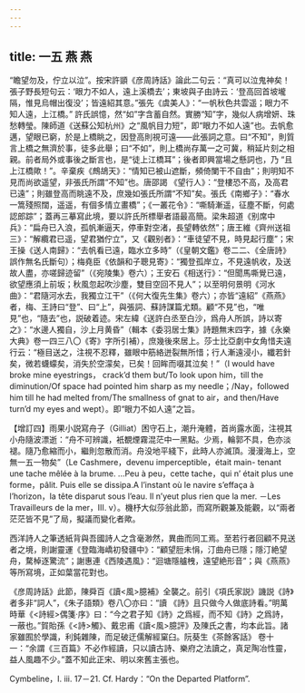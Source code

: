 ```yaml
---
---
---
```

title: 一五 燕 燕
---




“瞻望勿及，佇立以泣”。按宋許顗《彦周詩話》論此二句云：“真可以泣鬼神矣！張子野長短句云：‘眼力不如人，遠上溪橋去’；東坡與子由詩云：‘登高回首坡壠隔，惟見烏帽出復没’；皆遠紹其意。”張先《虞美人》：“一帆秋色共雲遥；眼力不知人遠，上江橋。” 許氏誤憶，然“如”字含蓄自然。實勝“知”字，幾似人病增妍、珠愁轉瑩。陳師道《送蘇公知杭州》之“風帆目力短”，即“眼力不如人遠”也。去帆愈邁，望眼已窮，於是上橋眺之，因登高則視可遠——此張詞之意。曰“不知”，則質言上橋之無濟於事，徒多此舉；曰“不如”，則上橋尚存萬一之可冀，稍延片刻之相親。前者局外或事後之斷言也，是“徒上江橋耳”；後者即興當場之懸詞也，乃 “且上江橋歟！”。辛棄疾《鷓鴣天》：“情知已被山遮斷，頻倚闌干不自由”；則明知不見而尚欲遥望，非張氏所謂“不知”也。唐邵謁 《望行人》：“登樓恐不高，及高君已遠”；則雖登高而眺遠不及，庶幾如張氏所謂“不知”矣。張氏《南鄉子》：“春水一篙殘照闊，遥遥，有個多情立畫橋”；《一叢花令》：“嘶騎漸遥，征塵不斷，何處認郎踪”；蓋再三摹寫此境，要以許氏所標舉者語最高簡。梁朱超道《别席中兵》：“扁舟已入浪，孤帆漸逼天，停車對空渚，長望轉依然”；唐王維《齊州送祖三》：“解纜君已遥，望君猶佇立”，又《觀别者》：“車徒望不見，時見起行塵”；宋王操《送人南歸》：“去帆看已遠，臨水立多時”（《皇朝文鑑》卷二二、《全唐詩》誤作無名氏斷句）；梅堯臣《依韻和子聰見寄》：“獨登孤岸立，不見遠帆收，及送故人盡，亦嗟歸迹留”（《宛陵集》卷六）；王安石《相送行》：“但聞馬嘶覺已遠，欲望應須上前坂；秋風忽起吹沙塵，雙目空回不見人”；以至明何景明《河水曲》：“君隨河水去，我獨立江干”（《何大復先生集》卷六）；亦皆“遠紹”《燕燕》者，梅、王詩曰“登”、曰“上”，與張詞、蘇詩謀篇尤類。顧“不見”也，“唯見”也，“隨去”也，説破着迹。宋左緯《送許白丞至白沙，爲舟人所誤，詩以寄之》：“水邊人獨自，沙上月黄昏”（輯本《委羽居士集》詩題無末四字，據《永樂大典》卷一四三八〇《寄》字所引補），庶幾後來居上。莎士比亞劇中女角惜夫遠行云：“極目送之，注視不忍釋，雖眼中筋絡迸裂無所惜；行人漸遠浸小，纖若針矣，微若蠛蠓矣，消失於空濛矣，已矣！回眸而啜其泣矣！”（I would have broke mine eyestrings， crack’d them but/To look upon him，till the diminution/Of space had pointed him sharp as my needle；/Nay，followed him till he had melted from/The smallness of gnat to air，and then/Have turn’d my eyes and wept）。即“眼力不如人遠”之旨。

【增訂四】雨果小説寫舟子（Gilliat）困守石上，潮升淹體，首尚露水面，注視其小舟隨波漂逝：“舟不可辨識，衹覩煙霧混茫中一黑點。少焉，輪郭不具，色亦淡褪。隨乃愈縮而小，繼則忽散而消。舟没地平綫下，此時人亦滅頂。漫漫海上，空無一五一物矣”（Le Cashmere，devenu imperceptible，était main- tenant une tache mêlée à la brume. ...Peu à peu，cette tache，qui n’ était plus une forme，pâlit. Puis elle se dissipa.A l’instant où le navire s’effaça à l’horizon，la tête disparut sous l’eau. Il n’yeut plus rien que la mer. －Les Travailleurs de la mer，III. v）。機杼大似莎翁此節，而寫所觀兼及能觀，以“兩者茫茫皆不見”了局，擬議而變化者歟。

西洋詩人之筆透紙背與吾國詩人之含毫渺然，異曲而同工焉。至若行者回顧不見送者之境，則謝靈運《登臨海嶠初發疆中》：“顧望脰未悁，汀曲舟已隱；隱汀絶望舟，騖棹逐驚流”；謝惠連《西陵遇風》：“迴塘隱艫栧，遠望絶形音”；與《燕燕》等所寫境，正如葉當花對也。

《彦周詩話》此節，陳舜百《讀<風>臆補》全襲之。前引《項氏家説》譏説《詩》者多非“詞人”，《朱子語類》卷八〇亦曰：“讀 《詩》且只做今人做底詩看。”明萬時華《<詩經>偶箋·序》曰：“今之君子知《詩》之爲經，而不知《詩》之爲詩，一蔽也。”賀貽孫《<詩>觸》、戴忠甫《讀<風>臆評》及陳氏之書，均本此旨。諸家雖囿於學識，利鈍雜陳，而足破迂儒解經窠臼。阮葵生《茶餘客話》 卷十一：“余謂《三百篇》不必作經讀，只以讀古詩、樂府之法讀之，真足陶冶性靈，益人風趣不少。”蓋不知此正宋、明以來舊主張也。

Cymbeline，I. iii. 17－21. Cf. Hardy：“On the Departed Platform”.